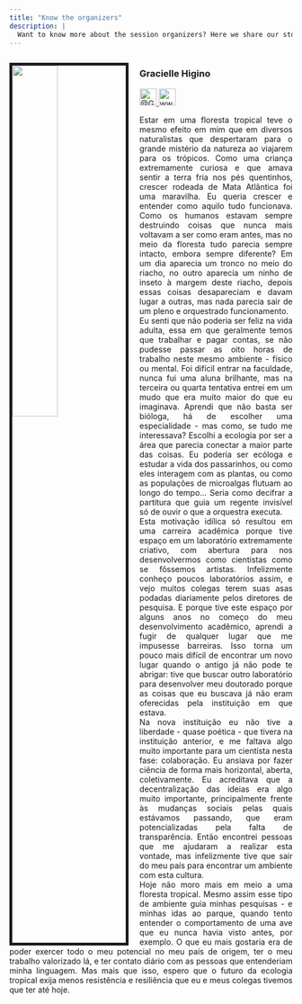 ```yaml
---
title: "Know the organizers"
description: |
  Want to know more about the session organizers? Here we share our stories with you!
---
```


<div style="float:left; text-align: justify">
<img src="images/gracielle.png" style="width:40%; border:5px solid; margin-right: 20px" align="left">

### Gracielle Higino

<a href="https://twitter.com/GracielleHigino">
<img src="images/tt.png" alt="@GracielleHigino" width="30"/>
</a>
<a href="https://www.linkedin.com/in/graciellehigino">
<img src="images/li.png" alt="www.linkedin.com/in/graciellehigino" width="30" />
</a>

Estar em uma floresta tropical teve o mesmo efeito em mim que em diversos naturalistas que despertaram para o grande mistério da natureza ao viajarem para os trópicos. Como uma criança extremamente curiosa e que amava sentir a terra fria nos pés quentinhos, crescer rodeada de Mata Atlântica foi uma maravilha. Eu queria crescer e entender como aquilo tudo funcionava. Como os humanos estavam sempre destruindo coisas que nunca mais voltavam a ser como eram antes, mas no meio da floresta tudo parecia sempre intacto, embora sempre diferente? Em um dia aparecia um tronco no meio do riacho, no outro aparecia um ninho de inseto à margem deste riacho, depois essas coisas desapareciam e davam lugar a outras, mas nada parecia sair de um pleno e orquestrado funcionamento.  
Eu senti que não poderia ser feliz na vida adulta, essa em que geralmente temos que trabalhar e pagar contas, se não pudesse passar as oito horas de trabalho neste mesmo ambiente - físico ou mental. Foi difícil entrar na faculdade, nunca fui uma aluna brilhante, mas na terceira ou quarta tentativa entrei em um mudo que era muito maior do que eu imaginava. Aprendi que não basta ser bióloga, há de escolher uma especialidade - mas como, se tudo me interessava? Escolhi a ecologia por ser a área que parecia conectar a maior parte das coisas. Eu poderia ser ecóloga e estudar a vida dos passarinhos, ou como eles interagem com as plantas, ou como as populações de microalgas flutuam ao longo do tempo... Seria como decifrar a partitura que guia um regente invisível só de ouvir o que a orquestra executa.  
Esta motivação idílica só resultou em uma carreira acadêmica porque tive espaço em um laboratório extremamente criativo, com abertura para nos desenvolvermos como cientistas como se fôssemos artistas. Infelizmente conheço poucos laboratórios assim, e vejo muitos colegas terem suas asas podadas diariamente pelos diretores de pesquisa. E porque tive este espaço por alguns anos no começo do meu desenvolvimento acadêmico, aprendi a fugir de qualquer lugar que me impusesse barreiras. Isso torna um pouco mais difícil de encontrar um novo lugar quando o antigo já não pode te abrigar: tive que buscar outro laboratório para desenvolver meu doutorado porque as coisas que eu buscava já não eram oferecidas pela instituição em que estava.  
Na nova instituição eu não tive a liberdade - quase poética - que tivera na instituição anterior, e me faltava algo muito importante para um cientista nesta fase: colaboração. Eu ansiava por fazer ciência de forma mais horizontal, aberta, coletivamente. Eu acreditava que a decentralização das ideias era algo muito importante, principalmente frente às mudanças sociais pelas quais estávamos passando, que eram potencializadas pela falta de transparência. Então encontrei pessoas que me ajudaram a realizar esta vontade, mas infelizmente tive que sair do meu país para encontrar um ambiente com esta cultura.  
Hoje não moro mais em meio a uma floresta tropical. Mesmo assim esse tipo de ambiente guia minhas pesquisas - e minhas idas ao parque, quando tento entender o comportamento de uma ave que eu nunca havia visto antes, por exemplo. O que eu mais gostaria era de poder exercer todo o meu potencial no meu país de origem, ter o meu trabalho valorizado lá, e ter contato diário com as pessoas que entenderiam minha linguagem. Mas mais que isso, espero que o futuro da ecologia tropical exija menos resistência e resiliência que eu e meus colegas tivemos que ter até hoje.

</div> 

--- 
